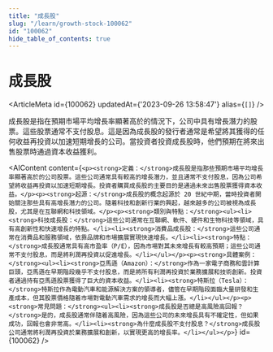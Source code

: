 ```yaml
---
title: "成長股"
slug: "/learn/growth-stock-100062"
id: "100062"
hide_table_of_contents: true
---
```



# 成長股

<ArticleMeta id={100062} updatedAt={'2023-09-26 13:58:47'} alias={`[]`} />
<div className='border-solid border-b border-t-0 my-4 border-[var(--ifm-color-gray-300)]' />

成長股是指在預期市場平均增長率顯著高於的情況下，公司中具有增長潛力的股票。這些股票通常不支付股息。這是因為成長股的發行者通常是希望將其獲得的任何收益再投資以加速短期增長的公司。當投資者投資成長股時，他們預期在將來出售股票時通過資本收益獲利。

<AIContent content={`<p><strong>定義：</strong>成長股是指那些預期市場平均增長率顯著高於的公司股票。這些公司通常具有較高的增長潛力，並且通常不支付股息，因為公司希望將收益再投資以加速短期增長。投資者購買成長股的主要目的是通過未來出售股票獲得資本收益。</p><p><strong>起源：</strong>成長股的概念起源於 20 世紀中期，當時投資者開始關注那些具有高增長潛力的公司。隨着科技和創新行業的興起，越來越多的公司被視為成長股，尤其是在互聯網和科技領域。</p><p><strong>類別與特點：</strong><ul><li><strong>科技成長股：</strong>這些公司通常在互聯網、軟件、硬件和生物科技等領域，具有高創新性和快速增長的特點。</li><li><strong>消費品成長股：</strong>這些公司通常在消費品和服務領域，依靠品牌和市場擴展實現快速增長。</li><li><strong>特點：</strong>成長股通常具有高市盈率（P/E），因為市場對其未來增長有較高預期；這些公司通常不支付股息，而是將利潤再投資以促進增長。</li></ul></p><p><strong>具體案例：</strong><ul><li><strong>亞馬遜（Amazon）：</strong>作為一家電子商務和雲計算巨頭，亞馬遜在早期階段幾乎不支付股息，而是將所有利潤再投資於業務擴展和技術創新。投資者通過持有亞馬遜股票獲得了巨大的資本收益。</li><li><strong>特斯拉（Tesla）：</strong>特斯拉作為電動汽車和能源解決方案的領導者，儘管在早期階段面臨大量研發和生產成本，但其股票價格隨着市場對電動汽車需求的增長而大幅上漲。</li></ul></p><p><strong>常見問題：</strong><ul><li><strong>成長股是否總是高風險高回報？</strong>是的，成長股通常伴隨着高風險，因為這些公司的未來增長具有不確定性，但如果成功，回報也會非常高。</li><li><strong>為什麼成長股不支付股息？</strong>成長股公司通常將利潤再投資於業務擴展和創新，以實現更高的增長率。</li></ul></p>`} id={100062} />
